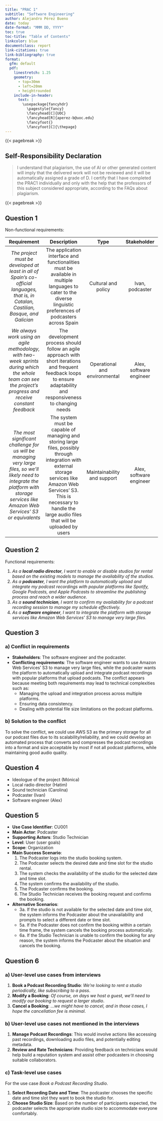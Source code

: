 ```yaml
---
title: "PRAC 1"
subtitle: "Software Engineering"
author: Alejandro Pérez Bueno
date: today
date-format: "MMM DD, YYYY"
toc: true
toc-title: "Table of Contents"
linkcolor: blue
documentclass: report
link-citations: true
link-bibliography: true
format:
  gfm: default
  pdf:
    linestretch: 1.25
    geometry:
      - top=30mm
      - left=20mm
      - heightrounded
    include-in-header:
      text: |
        \usepackage{fancyhdr}
          \pagestyle{fancy}
          \fancyhead[C]{UOC}
          \fancyhead[R]{aperez-b@uoc.edu}
          \fancyfoot{}
          \fancyfoot[C]{\thepage}
---
```


{{< pagebreak >}}

## Self-Responsibility Declaration

> I understand that plagiarism, the use of AI or other generated content will imply that the
delivered work will not be reviewed and it will be automatically assigned a grade of D.
I certify that I have completed the PRAC1 individually and only with the help that the
professors of this subject considered appropriate, according to the FAQs about
plagiarism.

{{< pagebreak >}}

## Question 1

Non-functional requirements:

| **Requirement** | **Description** | **Type** | **Stakeholder** |
| :-------------: | :-------------: | :------: | :-------------: |
| *The project must be developed at least in all of Spain's co-official languages, that is, in Catalan, Castilian, Basque, and Galician* | The application interface and functionalities must be available in multiple languages to cater to the diverse linguistic preferences of podcasters across Spain | Cultural and policy | Ivan, podcaster |
| *We always work using an agile methodology, with two-week sprints during which the whole team can see the project's progress and receive constant feedback* | The development process should follow an agile approach with short iterations and frequent feedback loops to ensure adaptability and responsiveness to changing needs | Operational and environmental | Alex, software engineer |
| *The most significant challenge for us will be managing very large files, so we'll likely need to integrate the platform with storage services like Amazon Web Services' S3 or equivalents* | The system must be capable of managing and storing large files, possibly through integration with external storage services like Amazon Web Services' S3. This is necessary to handle the large audio files that will be uploaded by users | Maintainability and support | Alex, software engineer |

## Question 2

Functional requirements:

1. *As a **local radio director**, I want to enable or disable studios for rental based on the existing models to manage the availability of the studios.*
1. *As a **podcaster**, I want the platform to automatically upload and integrate my podcast recordings with popular platforms like Spotify, Google Podcasts, and Apple Podcasts to streamline the publishing process and reach a wider audience.*
1. *As a **sound technician**, I want to confirm my availability for a podcast recording session to manage my schedule effectively.*
1. *As a **software engineer**, I want to integrate the platform with storage services like Amazon Web Services' S3 to manage very large files.*

## Question 3

### a) Conflict in requirements

* **Stakeholders**: The software engineer and the podcaster.
* **Conflicting requirements**: The software engineer wants to use Amazon Web Services’ S3 to manage very large files, while the podcaster wants the platform to automatically upload and integrate podcast recordings with popular platforms that upload podcasts. The conflict appears because meeting both requirements may lead to technical complexities such as:
  * Managing the upload and integration process across multiple platforms.
  * Ensuring data consistency.
  * Dealing with potential file size limitations on the podcast platforms.

### b) Solution to the conflict

To solve the conflict, we could use AWS S3 as the primary storage for all our podcast files due to its scalability/reliability, and we could develop an automated process that converts and compresses the podcast recordings into a format and size acceptable by most if not all podcast platforms, while maintaining good audio quality.

## Question 4

* Ideologue of the project (Mónica)
* Local radio director (Hatim)
* Sound technician (Carolina)
* Podcaster (Ivan)
* Software engineer (Alex)

## Question 5


* **Use Case Identifier**: CU001
* **Main Actor**: Podcaster
* **Supporting Actors**: Studio Technician
* **Level**: User (user goals)
* **Scope**: Organization
* **Main Success Scenario**:
  1. The Podcaster logs into the studio booking system.
  2. The Podcaster selects the desired date and time slot for the studio rental.
  3. The system checks the availability of the studio for the selected date and time slot.
  4. The system confirms the availability of the studio.
  5. The Podcaster confirms the booking.
  6. The Studio Technician receives the booking request and confirms the booking.
* **Alternative Scenarios**:
  * 3a. If the studio is not available for the selected date and time slot, the system informs the Podcaster about the unavailability and prompts to select a different date or time slot.
  * 5a. If the Podcaster does not confirm the booking within a certain time frame, the system cancels the booking process automatically.
  * 6a. If the Studio Technician is unable to confirm the booking for any reason, the system informs the Podcaster about the situation and cancels the booking.

## Question 6

### a) User-level use cases from interviews

1. **Book a Podcast Recording Studio**: *We're looking to rent a studio periodically, like subscribing to a pass*.
1. **Modify a Booking**: *Of course, on days we host a guest, we'll need to modify our booking to request a larger studio*.
1. **Cancel a Booking**: *...we might have to cancel, and in those cases, I hope the cancellation fee is minimal*.

### b) User-level use cases not mentioned in the interviews

1. **Manage Podcast Recordings**: This would involve actions like accessing past recordings, downloading audio files, and potentially editing metadata.
1. **Review and Rate Technicians**: Providing feedback on technicians would help build a reputation system and assist other podcasters in choosing suitable collaborators.

### c) Task-level use cases

::: {.callout-note}
For the use case *Book a Podcast Recording Studio*.
:::


1. **Select Recording Date and Time**: The podcaster chooses the specific date and time slot they want to book the studio for.
1. **Choose Studio Size**: Based on the number of participants expected, the podcaster selects the appropriate studio size to accommodate everyone comfortably.

